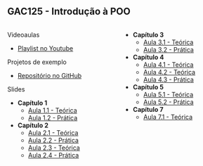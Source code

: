 ## GAC125 - Introdução à POO {.smaller}

::: {.nonincremental .fontsize80}

:::: {.columns}


::: {.column width="50%"}

[Videoaulas]{.alert}

- [Playlist no Youtube](https://www.youtube.com/watch?v=Pn49AxSBQ7g&list=PLaPMgEYxCSWep1GK69nOMWPr20zPKRILC)

[Projetos de exemplo]{.alert}

- [Repositório no GitHub](https://github.com/orgs/ufla-ipoo/repositories)

[Slides]{.alert} 

- **Capítulo 1**
  - [Aula 1.1 - Teórica](cap1-1.html)
  - [Aula 1.2 - Prática](cap1-2.html)
- **Capítulo 2**
  - [Aula 2.1 - Teórica](cap2-1.html)
  - [Aula 2.2 - Prática](cap2-2.html)
  - [Aula 2.3 - Teórica](cap2-3.html)
  - [Aula 2.4 - Prática](cap2-4.html)

:::

::: {.column width="50%"}

- **Capítulo 3**
  - [Aula 3.1 - Teórica](cap3-1.html)
  - [Aula 3.2 - Prática](cap3-2.html)
- **Capítulo 4**
  - [Aula 4.1 - Teórica](cap4-1.html)
  - [Aula 4.2 - Teórica](cap4-2.html)
  - [Aula 4.3 - Prática](https://github.com/ufla-ipoo/produtos)
- **Capítulo 5**
  - [Aula 5.1 - Teórica](cap5-1.html)
  - [Aula 5.2 - Prática](cap5-2.html)
- **Capítulo 7**
  - [Aula 7.1 - Teórica](https://docs.google.com/presentation/d/1DZTU_jEUavfASD8cIGk_YzywxBkGDEHsn8lAQxtxycw/edit?usp=sharing)

:::

::::




:::